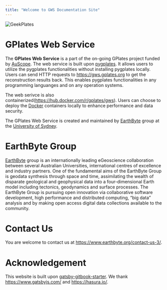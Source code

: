 ```yaml
---
title: "Welcome to GWS Documentation Site"
---
```

![GeekPlates](./images/GeekPlates.png)

# GPlates Web Service
The **GPlates Web Service** is a part of the on-going GPlates project funded by [AuScope](https://www.auscope.org.au/). 
The web service is built upon [pygplates](https://www.gplates.org/docs/pygplates/index.html). 
It allows users to utilize the pygplates functionalities without installing pygplates locally. 
Users can send HTTP requests to https://gws.gplates.org to get the reconstruction results back. 
This enables pygplates functionalities in any programming languanges and on any operation systems.

The web serivce is also containerized(https://hub.docker.com/r/gplates/gws). Users can choose to deploy the [Docker](https://www.docker.com/) containers locally 
to enhance performance and data security. 

The GPlates Web Service is created and maintained by [EarthByte](https://www.earthbyte.org) group at the [University of Sydney](https://www.sydney.edu.au/).

# EarthByte Group
[EarthByte](https://www.earthbyte.org) group is an internationally leading eGeoscience collaboration between several Australian Universities, 
international centres of excellence and industry partners. One of the fundamental aims of the EarthByte Group 
is geodata synthesis through space and time, assimilating the wealth of disparate geological and geophysical data 
into a four-dimensional Earth model including tectonics, geodynamics and surface processes. The EarthByte Group is 
pursuing open innovation via collaborative software development, high performance and distributed computing, 
“big data” analysis and by making open access digital data collections available to the community.

# Contact Us
You are welcome to contact us at https://www.earthbyte.org/contact-us-3/.

# Acknowledgement

This website is built upon [gatsby-gitbook-starter](https://www.gatsbyjs.com/starters/hasura/gatsby-gitbook-starter/).
We thank https://www.gatsbyjs.com/ and https://hasura.io/.